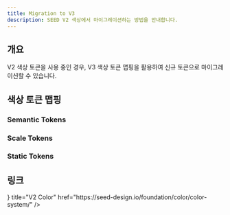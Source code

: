 ```yaml
---
title: Migration to V3
description: SEED V2 색상에서 마이그레이션하는 방법을 안내합니다.
---
```



## 개요

V2 색상 토큰을 사용 중인 경우, V3 색상 토큰 맵핑을 활용하여 신규 토큰으로 마이그레이션할 수 있습니다.

## 색상 토큰 맵핑

### Semantic Tokens

<ColorMigrationIndex prefix="semantic" />

### Scale Tokens

<ColorMigrationIndex prefix="scale" />

### Static Tokens

<ColorMigrationIndex prefix="static" />

## 링크

<Cards>
  <Card
    icon={<IconPaletteLine />}
    title="V2 Color"
    href="https://seed-design.io/foundation/color/color-system/"
  />
</Cards>
